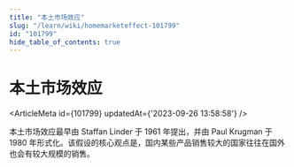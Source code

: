 ```yaml
---
title: "本土市场效应"
slug: "/learn/wiki/homemarketeffect-101799"
id: "101799"
hide_table_of_contents: true
---
```



# 本土市场效应

<ArticleMeta id={101799} updatedAt={'2023-09-26 13:58:58'} />
<div className='border-solid border-b border-t-0 my-4 border-[var(--ifm-color-gray-300)]' />

本土市场效应最早由 Staffan Linder 于 1961 年提出，并由 Paul Krugman 于 1980 年形式化。该假设的核心观点是，国内某些产品销售较大的国家往往在国外也会有较大规模的销售。
